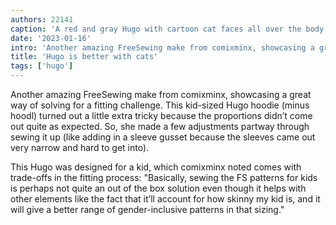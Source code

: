 ```yaml
---
authors: 22141
caption: 'A red and gray Hugo with cartoon cat faces all over the body'
date: '2023-01-16'
intro: 'Another amazing FreeSewing make from comixminx, showcasing a great way of solving for a fitting challenge. This kid-sized Hugo hoodie (minus hoodl) turned out a little extra tricky because the proportions didn’t come out quite as expected. So, she made a few adjustments partway through sewing it up (like adding in a sleeve gusset because the sleeves came out very narrow and hard to get into).'
title: 'Hugo is better with cats'
tags: ['hugo']
---
```


<!-- truncate -->

Another amazing FreeSewing make from comixminx, showcasing a great way of solving for a fitting challenge. This kid-sized Hugo hoodie (minus hoodl) turned out a little extra tricky because the proportions didn’t come out quite as expected. So, she made a few adjustments partway through sewing it up (like adding in a sleeve gusset because the sleeves came out very narrow and hard to get into).

This Hugo was designed for a kid, which comixminx noted comes with trade-offs in the fitting process: "Basically, sewing the FS patterns for kids is perhaps not quite an out of the box solution even though it helps with other elements like the fact that it’ll account for how skinny my kid is, and it will give a better range of gender-inclusive patterns in that sizing."
